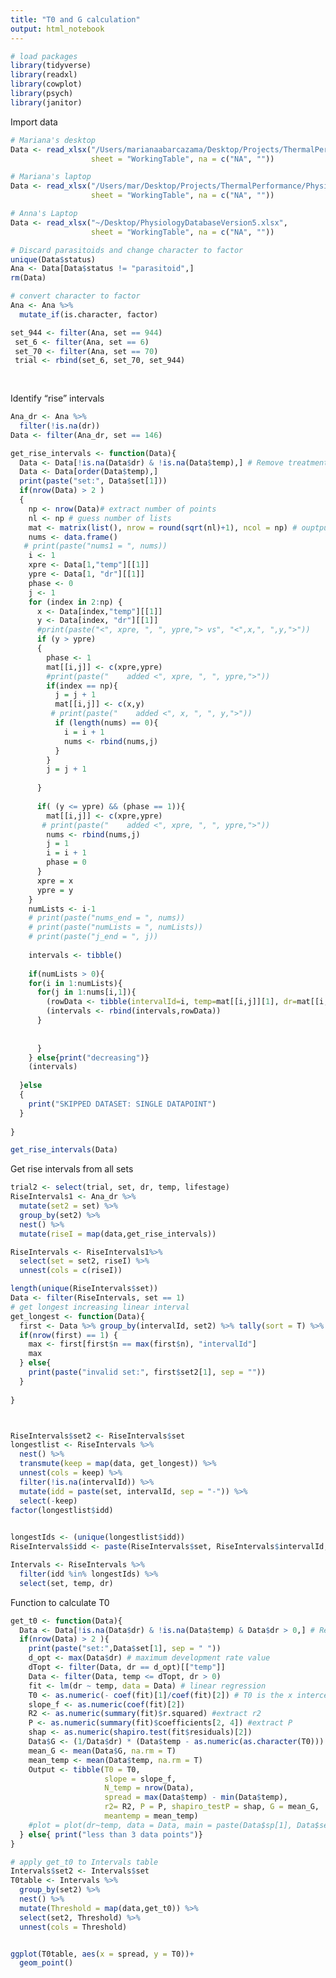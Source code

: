 ```yaml
---
title: "T0 and G calculation"
output: html_notebook
---
```



```r
# load packages
library(tidyverse)
library(readxl)
library(cowplot)
library(psych)
library(janitor)
```

Import data 
```r
# Mariana's desktop
Data <- read_xlsx("/Users/marianaabarcazama/Desktop/Projects/ThermalPerformance/PhysiologyDatabaseVersion5.xlsx", 
                  sheet = "WorkingTable", na = c("NA", ""))
```

```r
# Mariana's laptop
Data <- read_xlsx("/Users/mar/Desktop/Projects/ThermalPerformance/PhysiologyDatabaseVersion5.xlsx", 
                  sheet = "WorkingTable", na = c("NA", "")) 

```


```r
# Anna's Laptop
Data <- read_xlsx("~/Desktop/PhysiologyDatabaseVersion5.xlsx", 
                  sheet = "WorkingTable", na = c("NA", "")) 

```


```r
# Discard parasitoids and change character to factor 
unique(Data$status)
Ana <- Data[Data$status != "parasitoid",]
rm(Data)

# convert character to factor
Ana <- Ana %>%
  mutate_if(is.character, factor)
```


```r
set_944 <- filter(Ana, set == 944)
 set_6 <- filter(Ana, set == 6)
 set_70 <- filter(Ana, set == 70)
 trial <- rbind(set_6, set_70, set_944)
 
 
```

Identify "rise" intervals
```r
Ana_dr <- Ana %>% 
  filter(!is.na(dr))
Data <- filter(Ana_dr, set == 146)

get_rise_intervals <- function(Data){
  Data <- Data[!is.na(Data$dr) & !is.na(Data$temp),] # Remove treatments with no dr data
  Data <- Data[order(Data$temp),]
  print(paste("set:", Data$set[1]))
  if(nrow(Data) > 2 )
  {
    np <- nrow(Data)# extract number of points
    nl <- np # guess number of lists
    mat <- matrix(list(), nrow = round(sqrt(nl)+1), ncol = np) # ouptput list
    nums <- data.frame()
   # print(paste("nums1 = ", nums))
    i <- 1
    xpre <- Data[1,"temp"][[1]]
    ypre <- Data[1, "dr"][[1]]
    phase <- 0
    j <- 1
    for (index in 2:np) {
      x <- Data[index,"temp"][[1]]
      y <- Data[index, "dr"][[1]]
      #print(paste("<", xpre, ", ", ypre,"> vs", "<",x,", ",y,">"))
      if (y > ypre)
      {
        phase <- 1
        mat[[i,j]] <- c(xpre,ypre)
        #print(paste("    added <", xpre, ", ", ypre,">"))
        if(index == np){
          j = j + 1
          mat[[i,j]] <- c(x,y)
         # print(paste("    added <", x, ", ", y,">"))
          if (length(nums) == 0){
            i = i + 1
            nums <- rbind(nums,j)
          }
        }
        j = j + 1
        
      }
      
      if( (y <= ypre) && (phase == 1)){
        mat[[i,j]] <- c(xpre,ypre)
       # print(paste("    added <", xpre, ", ", ypre,">"))
        nums <- rbind(nums,j)
        j = 1
        i = i + 1
        phase = 0
      }
      xpre = x
      ypre = y
    }
    numLists <- i-1
    # print(paste("nums_end = ", nums))
    # print(paste("numLists = ", numLists))
    # print(paste("j_end = ", j))
    
    intervals <- tibble()
    
    if(numLists > 0){
    for(i in 1:numLists){
      for(j in 1:nums[i,1]){
        (rowData <- tibble(intervalId=i, temp=mat[[i,j]][1], dr=mat[[i,j]][2]) )
        (intervals <- rbind(intervals,rowData))
      } 
    
      
      }
    } else{print("decreasing")}
    (intervals)
      
  }else
  {
    print("SKIPPED DATASET: SINGLE DATAPOINT")
  }
  
}

```


```r
get_rise_intervals(Data)

```

Get rise intervals from all sets
```r
trial2 <- select(trial, set, dr, temp, lifestage)
RiseIntervals1 <- Ana_dr %>% 
  mutate(set2 = set) %>% 
  group_by(set2) %>% 
  nest() %>% 
  mutate(riseI = map(data,get_rise_intervals)) 

RiseIntervals <- RiseIntervals1%>% 
  select(set = set2, riseI) %>% 
  unnest(cols = c(riseI))

length(unique(RiseIntervals$set))
Data <- filter(RiseIntervals, set == 1)
# get longest increasing linear interval
get_longest <- function(Data){
  first <- Data %>% group_by(intervalId, set2) %>% tally(sort = T) %>% filter(n > 2)
  if(nrow(first) == 1) {
    max <- first[first$n == max(first$n), "intervalId"]
    max
  } else{
    print(paste("invalid set:", first$set2[1], sep = ""))
  }
  
}



RiseIntervals$set2 <- RiseIntervals$set
longestlist <- RiseIntervals %>% 
  nest() %>% 
  transmute(keep = map(data, get_longest)) %>% 
  unnest(cols = keep) %>% 
  filter(!is.na(intervalId)) %>% 
  mutate(idd = paste(set, intervalId, sep = "-")) %>% 
  select(-keep)
factor(longestlist$idd)

  
longestIds <- (unique(longestlist$idd))
RiseIntervals$idd <- paste(RiseIntervals$set, RiseIntervals$intervalId, sep = "-")

Intervals <- RiseIntervals %>% 
  filter(idd %in% longestIds) %>% 
  select(set, temp, dr)

```







Function to calculate T0

```r
get_t0 <- function(Data){
  Data <- Data[!is.na(Data$dr) & !is.na(Data$temp) & Data$dr > 0,] # Remove treatments with no dr data
  if(nrow(Data) > 2 ){
    print(paste("set:",Data$set[1], sep = " "))
    d_opt <- max(Data$dr) # maximum development rate value
    dTopt <- filter(Data, dr == d_opt)[["temp"]] 
    Data <- filter(Data, temp <= dTopt, dr > 0)
    fit <- lm(dr ~ temp, data = Data) # linear regression
    T0 <- as.numeric(- coef(fit)[1]/coef(fit)[2]) # T0 is the x intercept
    slope_f <- as.numeric(coef(fit)[2])
    R2 <- as.numeric(summary(fit)$r.squared) #extract r2
    P <- as.numeric(summary(fit)$coefficients[2, 4]) #extract P
    shap <- as.numeric(shapiro.test(fit$residuals)[2])
    Data$G <- (1/Data$dr) * (Data$temp - as.numeric(as.character(T0)))
    mean_G <- mean(Data$G, na.rm = T)
    mean_temp <- mean(Data$temp, na.rm = T)
    Output <- tibble(T0 = T0, 
                     slope = slope_f, 
                     N_temp = nrow(Data),
                     spread = max(Data$temp) - min(Data$temp),
                     r2= R2, P = P, shapiro_testP = shap, G = mean_G, 
                     meantemp = mean_temp) 
    #plot = plot(dr~temp, data = Data, main = paste(Data$sp[1], Data$set[1]))
  } else{ print("less than 3 data points")}
}


```


```r
# apply get_t0 to Intervals table
Intervals$set2 <- Intervals$set
T0table <- Intervals %>% 
  group_by(set2) %>% 
  nest() %>% 
  mutate(Threshold = map(data,get_t0)) %>% 
  select(set2, Threshold) %>% 
  unnest(cols = Threshold) 


ggplot(T0table, aes(x = spread, y = T0))+
  geom_point()


```

